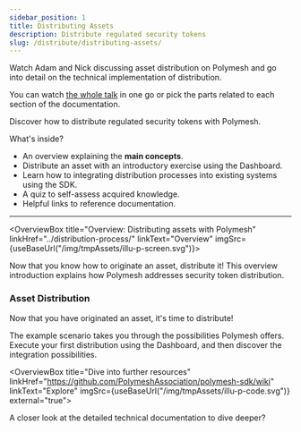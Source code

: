 ```yaml
---
sidebar_position: 1
title: Distributing Assets
description: Distribute regulated security tokens
slug: /distribute/distributing-assets/
---
```



<OverviewVideoBox title="Distributing assets" videoId="VH-jxaC1hos">

Watch Adam and Nick discussing asset distribution on Polymesh and go into detail on the technical implementation of distribution.

You can watch [the whole talk](/docs/resources/polymesh-webcast/) in one go or pick the parts related to each section of the documentation.

</OverviewVideoBox>

Discover how to distribute regulated security tokens with Polymesh.

What's inside?

- An overview explaining the **main concepts**.
- Distribute an asset with an introductory exercise using the Dashboard.
- Learn how to integrating distribution processes into existing systems using the SDK.
- A quiz to self-assess acquired knowledge.
- Helpful links to reference documentation.

---

<OverviewBox title="Overview: Distributing assets with Polymesh" linkHref="../distribution-process/" linkText="Overview" imgSrc={useBaseUrl("/img/tmpAssets/illu-p-screen.svg")}>

Now that you know how to originate an asset, distribute it! This overview introduction explains how Polymesh addresses security token distribution.

</OverviewBox>

<h3>Asset Distribution</h3>
Now that you have originated an asset, it's time to distribute!

The example scenario takes you through the possibilities Polymesh offers. Execute your first distribution using the Dashboard, and then discover the integration possibilities.

<ActionCardWrapper>
  <ActionCard
    href="../with-dashboard/"
    text="Distribute an asset using the Dashboard"
    desc="Distribute assets, such as dividend payments with your browser and the Polymesh Dashboard."
  ></ActionCard>
  <ActionCard
    href="../with-sdk/"
    text="Distribute an asset with the SDK"
    desc="Integrate asset distribution into your systems with the SDK."
  ></ActionCard>
</ActionCardWrapper>

<OverviewBox title="Dive into further resources" linkHref="https://github.com/PolymeshAssociation/polymesh-sdk/wiki" linkText="Explore" imgSrc={useBaseUrl("/img/tmpAssets/illu-p-code.svg")} external="true">

A closer look at the detailed technical documentation to dive deeper?

</OverviewBox>

